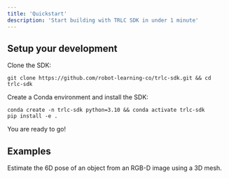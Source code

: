 ```yaml
---
title: 'Quickstart'
description: 'Start building with TRLC SDK in under 1 minute'
---
```


## Setup your development
Clone the SDK:
```
git clone https://github.com/robot-learning-co/trlc-sdk.git && cd trlc-sdk
```
Create a Conda environment and install the SDK:
```
conda create -n trlc-sdk python=3.10 && conda activate trlc-sdk
pip install -e .
```
You are ready to go!

## Examples

<CardGroup>

<Card title="6D Object Pose from Prompt" href="/examples/pose_estimation">
  Estimate the 6D pose of an object from an RGB-D image using a 3D mesh.
</Card>

</CardGroup>
